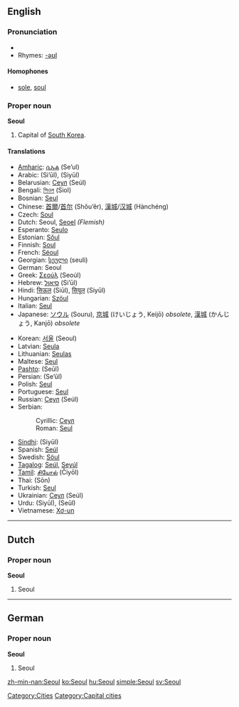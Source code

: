 {{wikipedia}}
==English==

===Pronunciation===
* {{SAMPA|/s@Ul/}}
* Rhymes: [[Rhymes:English:-əʊl|-əʊl]]

====Homophones====
* [[sole]], [[soul]]

===Proper noun===
'''Seoul'''

# Capital of [[South Korea]].

====Translations====
{{top}}
* [[Amharic]]: [[ሴኡል]] (Se’ul)
* Arabic: {{Arab|[[سيئول]]}} (Si’ūl), {{Arab|[[سيول]]}} (Siyūl)
* Belarusian: [[Сеул#Belarussian|Сеул]] (Seúl)
* Bengali: [[সিওল]] (Siol)
* Bosnian: [[Seul#Bosnian|Seul]] {{m}}
* Chinese: [[首爾]]/[[首尔]] (Shǒu’ěr), [[漢城]]/[[汉城]] (Hànchéng)
* Czech: [[Soul#Czech|Soul]] {{m}}
* Dutch: Seoul, [[Seoel]] ''(Flemish)''
* Esperanto: [[Seulo]]
* Estonian: [[Sŏul]]
* Finnish: [[Soul#Finnish|Soul]]
* French: [[Séoul]]
* Georgian: [[სეული]] (seuli)
* German: Seoul
* Greek: [[Σεούλ]] (Seoúl)
* Hebrew: [[סיאול]] (Si’ūl)
* Hindi: [[सिऊल]] (Siūl), [[सियूल]] (Siyūl)
* Hungarian: [[Szöul]]
* Italian: [[Seul#Italian|Seul]] {{f}}
* Japanese: [[ソウル]] (Souru), [[京城]] (けいじょう, Keijō) ''obsolete'', [[漢城]] (かんじょう, Kanjō) ''obsolete''
{{mid}}
* Korean: [[서울]] (Seoul)
* Latvian: [[Seula]]
* Lithuanian: [[Seulas]]
* Maltese: [[Seul]]
* [[Pashto]]: {{PSchar|[[سېول]]}} (Seūl)
* Persian: {{fa-Arab|[[سئول]]}} (Se’ūl)
* Polish: [[Seul#Polish|Seul]]
* Portuguese: [[Seul#Portuguese|Seul]]
* Russian: [[Сеул#Russian|Сеул]] (Seúl) {{m}}
* Serbian:
*: Cyrillic: [[Сеул#Serbian|Сеул]] {{m}}
*: Roman: [[Seul#Serbian|Seul]] {{m}}
* [[Sindhi]]: {{SDchar|[[سيول]]}} (Siyūl)
* Spanish: [[Seúl]] {{m}}
* Swedish: [[Söul]]
* [[Tagalog]]: [[Seúl]], [[Seyúl]]
* [[Tamil]]: [[சியோல்]] (Čiyōl)
* Thai: {{Thai|[[โซล]]}} (Sōn)
* Turkish: [[Seul#Turkish|Seul]]
* Ukrainian: [[Сеул#Ukrainian|Сеул]] (Seúl) {{m}}
* Urdu: {{ur-Arab|[[سیئول]]}} (Siyūl), {{ur-Arab|[[سیول]]}} (Seūl)
* Vietnamese: [[Xơ-un]]
{{bottom}}

[[Category:Cities]]

----

==Dutch==

===Proper noun===
'''Seoul'''

# Seoul

----

==German==

===Proper noun===
'''Seoul'''

# Seoul

[[Category:Capital cities]]

[[zh-min-nan:Seoul]]
[[ko:Seoul]]
[[hu:Seoul]]
[[simple:Seoul]]
[[sv:Seoul]]
